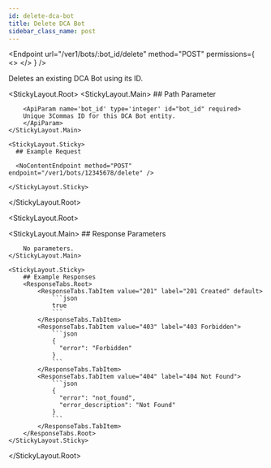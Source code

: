 ```yaml
---
id: delete-dca-bot
title: Delete DCA Bot
sidebar_class_name: post
---
```



<Endpoint
  url="/ver1/bots/:bot_id/delete"
  method="POST"
  permissions={
    <>
      <Permission title="Permission" description="BOTS_WRITE" />
      <Permission title="Security" description="SIGNED" />
    </>
  }
/>

Deletes an existing DCA Bot using its ID.

<Separator />

<StickyLayout.Root>
   <StickyLayout.Main>
        ## Path Parameter

        <ApiParam name='bot_id' type='integer' id="bot_id" required>
        Unique 3Commas ID for this DCA Bot entity.
        </ApiParam>
    </StickyLayout.Main>

    <StickyLayout.Sticky>
      ## Example Request

      <NoContentEndpoint method="POST" endpoint="/ver1/bots/12345678/delete" />

    </StickyLayout.Sticky>
</StickyLayout.Root>

<StickyLayout.Root>

   <StickyLayout.Main>
        ## Response Parameters 

        No parameters.
    </StickyLayout.Main>

    <StickyLayout.Sticky>
        ## Example Responses
        <ResponseTabs.Root>
            <ResponseTabs.TabItem value="201" label="201 Created" default>
                ```json
                true
                ```
            </ResponseTabs.TabItem>
            <ResponseTabs.TabItem value="403" label="403 Forbidden">
                ```json
                {
                  "error": "Forbidden"
                }
                ```
            </ResponseTabs.TabItem>
            <ResponseTabs.TabItem value="404" label="404 Not Found">
                ```json
                {
                  "error": "not_found",
                  "error_description": "Not Found"
                }
                ```
            </ResponseTabs.TabItem>
        </ResponseTabs.Root>
    </StickyLayout.Sticky>
</StickyLayout.Root>